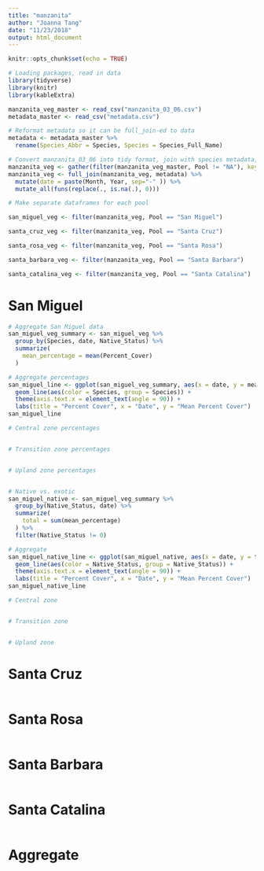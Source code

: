 ```yaml
---
title: "manzanita"
author: "Joanna Tang"
date: "11/23/2018"
output: html_document
---
```


```r
knitr::opts_chunk$set(echo = TRUE)
```

```r

# Loading packages, read in data
library(tidyverse)
library(knitr)
library(kableExtra)

manzanita_veg_master <- read_csv("manzanita_03_06.csv")
metadata_master <- read_csv("metadata.csv")

```

```r

# Reformat metadata so it can be full_join-ed to data
metadata <- metadata_master %>% 
  rename(Species_Abbr = Species, Species = Species_Full_Name)

# Convert manzanita_03_06 into tidy format, join with species metadata, convert day/month/year columns to "date" column, replace NAs with 0s
manzanita_veg <- gather(filter(manzanita_veg_master, Pool != "NA"), key = "Transect_Distance", value = "Percent_Cover", -c(Pool, Day, Month, Year, Species, Transect_Direction))
manzanita_veg <- full_join(manzanita_veg, metadata) %>% 
  mutate(date = paste(Month, Year, sep="-" )) %>% 
  mutate_all(funs(replace(., is.na(.), 0)))

# Make separate dataframes for each pool

san_miguel_veg <- filter(manzanita_veg, Pool == "San Miguel")

santa_cruz_veg <- filter(manzanita_veg, Pool == "Santa Cruz")

santa_rosa_veg <- filter(manzanita_veg, Pool == "Santa Rosa")

santa_barbara_veg <- filter(manzanita_veg, Pool == "Santa Barbara")

santa_catalina_veg <- filter(manzanita_veg, Pool == "Santa Catalina")

```

# San Miguel

```r

# Aggregate San Miguel data
san_miguel_veg_summary <- san_miguel_veg %>% 
  group_by(Species, date, Native_Status) %>% 
  summarize(
    mean_percentage = mean(Percent_Cover)
  )

# Aggregate percentages
san_miguel_line <- ggplot(san_miguel_veg_summary, aes(x = date, y = mean_percentage)) +
  geom_line(aes(color = Species, group = Species)) +
  theme(axis.text.x = element_text(angle = 90)) +
  labs(title = "Percent Cover", x = "Date", y = "Mean Percent Cover")
san_miguel_line

# Central zone percentages


# Transition zone percentages


# Upland zone percentages


# Native vs. exotic
san_miguel_native <- san_miguel_veg_summary %>% 
  group_by(Native_Status, date) %>% 
  summarize(
    total = sum(mean_percentage)
  ) %>%
  filter(Native_Status != 0)

# Aggregate
san_miguel_native_line <- ggplot(san_miguel_native, aes(x = date, y = total)) +
  geom_line(aes(color = Native_Status, group = Native_Status)) +
  theme(axis.text.x = element_text(angle = 90)) +
  labs(title = "Percent Cover", x = "Date", y = "Mean Percent Cover")
san_miguel_native_line

# Central zone


# Transition zone


# Upland zone


```

# Santa Cruz

```r

```

# Santa Rosa

```r

```

# Santa Barbara

```r

```

# Santa Catalina

```r

```

# Aggregate

```r

```

